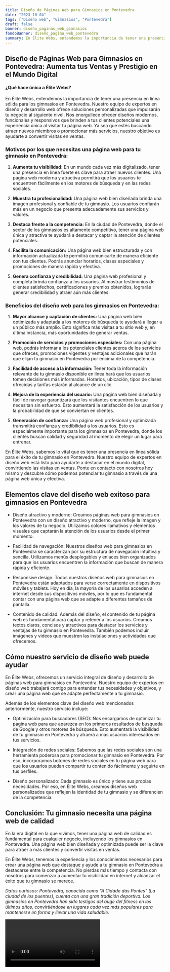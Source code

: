 ```yaml
---
title: Diseño de Páginas Web para Gimnasios en Pontevedra
date: "2023-10-04"
tags: ["Diseño web", "Gimnasios", "Pontevedra"]
draft: false
banner: diseño_paginas_web_gimnasios
fondoBanner: diseño_pagina_web_pontevedra
summary: En Élite Webs, entendemos la importancia de tener una presencia en línea sólida para los gimnasios en Pontevedra. Nuestro equipo de expertos en diseño y desarrollo web ofrece soluciones personalizadas que impulsarán tu negocio al siguiente nivel. Nos enorgullece ofrecer diseños modernos, funcionales y responsivos que brinden a tus clientes potenciales una experiencia única al visitar tu página web. Ya sea que estés buscando atraer nuevos miembros o promocionar más servicios, nuestro objetivo es ayudarte a convertir visitas en ventas.
---
```



## Diseño de Páginas Web para Gimnasios en Pontevedra: Aumenta tus Ventas y Prestigio en el Mundo Digital

#### ¿Qué hace única a Élite Webs?

En Élite Webs, entendemos la importancia de tener una presencia en línea sólida para los gimnasios en Pontevedra. Nuestro equipo de expertos en diseño y desarrollo web ofrece soluciones personalizadas que impulsarán tu negocio al siguiente nivel. Nos enorgullece ofrecer diseños modernos, funcionales y responsivos que brinden a tus clientes potenciales una experiencia única al visitar tu página web. Ya sea que estés buscando atraer nuevos miembros o promocionar más servicios, nuestro objetivo es ayudarte a convertir visitas en ventas.

### Motivos por los que necesitas una página web para tu gimnasio en Pontevedra:

1. **Aumenta tu visibilidad:** En un mundo cada vez más digitalizado, tener una presencia en línea fuerte es clave para atraer nuevos clientes. Una página web moderna y atractiva permitirá que los usuarios te encuentren fácilmente en los motores de búsqueda y en las redes sociales.

2. **Muestra tu profesionalidad:** Una página web bien diseñada brinda una imagen profesional y confiable de tu gimnasio. Los usuarios confiarán más en un negocio que presenta adecuadamente sus servicios y valores.

3. **Destaca frente a la competencia:** En la ciudad de Pontevedra, donde el sector de los gimnasios es altamente competitivo, tener una página web única y atractiva te ayudará a destacar y captar la atención de clientes potenciales.

4. **Facilita la comunicación:** Una página web bien estructurada y con información actualizada te permitirá comunicarte de manera eficiente con tus clientes. Podrás anunciar horarios, clases especiales y promociones de manera rápida y efectiva.

5. **Genera confianza y credibilidad:** Una página web profesional y completa brinda confianza a los usuarios. Al mostrar testimonios de clientes satisfechos, certificaciones y premios obtenidos, lograrás generar credibilidad y atraer aún más clientes.

### Beneficios del diseño web para los gimnasios en Pontevedra:

1. **Mayor alcance y captación de clientes:** Una página web bien optimizada y adaptada a los motores de búsqueda te ayudará a llegar a un público más amplio. Esto significa más visitas a tu sitio web y, en última instancia, más oportunidades de generar ventas.

2. **Promoción de servicios y promociones especiales:** Con una página web, podrás informar a los potenciales clientes acerca de los servicios que ofreces, promociones vigentes y ventajas adicionales que harán que elijan tu gimnasio en Pontevedra por encima de la competencia.

3. **Facilidad de acceso a la información:** Tener toda la información relevante de tu gimnasio disponible en línea hará que los usuarios tomen decisiones más informadas. Horarios, ubicación, tipos de clases ofrecidas y tarifas estarán al alcance de un clic.

4. **Mejora de la experiencia del usuario:** Una página web bien diseñada y fácil de navegar garantizará que los visitantes encuentren lo que necesitan sin esfuerzo. Esto aumentará la satisfacción de los usuarios y la probabilidad de que se conviertan en clientes.

5. **Generación de confianza:** Una página web profesional y optimizada transmitirá confianza y credibilidad a los usuarios. Esto es especialmente importante para los gimnasios en Pontevedra, donde los clientes buscan calidad y seguridad al momento de elegir un lugar para entrenar.

En Élite Webs, sabemos lo vital que es tener una presencia en línea sólida para el éxito de tu gimnasio en Pontevedra. Nuestro equipo de expertos en diseño web está listo para ayudarte a destacar en el mundo digital, convirtiendo las visitas en ventas. Ponte en contacto con nosotros hoy mismo y descubre cómo podemos potenciar tu gimnasio a través de una página web única y efectiva.

<GifSeo />

<Cta />

## Elementos clave del diseño web exitoso para gimnasios en Pontevedra

- Diseño atractivo y moderno: Creamos páginas web para gimnasios en Pontevedra con un diseño atractivo y moderno, que refleje la imagen y los valores de tu negocio. Utilizamos colores llamativos y elementos visuales que captarán la atención de los usuarios desde el primer momento.

- Facilidad de navegación: Nuestros diseños web para gimnasios en Pontevedra se caracterizan por su estructura de navegación intuitiva y sencilla. Utilizamos menús desplegables y enlaces bien organizados para que los usuarios encuentren la información que buscan de manera rápida y eficiente.

- Responsive design: Todos nuestros diseños web para gimnasios en Pontevedra están adaptados para verse correctamente en dispositivos móviles y tablets. Hoy en día, la mayoría de los usuarios acceden a internet desde sus dispositivos móviles, por lo que es fundamental contar con una página web que se adapte a diferentes tamaños de pantalla.

- Contenido de calidad: Además del diseño, el contenido de tu página web es fundamental para captar y retener a los usuarios. Creamos textos claros, concisos y atractivos para destacar los servicios y ventajas de tu gimnasio en Pontevedra. También podemos incluir imágenes y videos que muestren las instalaciones y actividades que ofrecemos.

## Cómo nuestro servicio de diseño web puede ayudar

En Élite Webs, ofrecemos un servicio integral de diseño y desarrollo de páginas web para gimnasios en Pontevedra. Nuestro equipo de expertos en diseño web trabajará contigo para entender tus necesidades y objetivos, y crear una página web que se adapte perfectamente a tu gimnasio.

Además de los elementos clave del diseño web mencionados anteriormente, nuestro servicio incluye:

- Optimización para buscadores (SEO): Nos encargamos de optimizar tu página web para que aparezca en los primeros resultados de búsqueda de Google y otros motores de búsqueda. Esto aumentará la visibilidad de tu gimnasio en Pontevedra y atraerá a más usuarios interesados en tus servicios.

- Integración de redes sociales: Sabemos que las redes sociales son una herramienta poderosa para promocionar tu gimnasio en Pontevedra. Por eso, incorporamos botones de redes sociales en tu página web para que los usuarios puedan compartir tu contenido fácilmente y seguirte en tus perfiles.

- Diseño personalizado: Cada gimnasio es único y tiene sus propias necesidades. Por eso, en Élite Webs, creamos diseños web personalizados que reflejen la identidad de tu gimnasio y se diferencien de la competencia.

## Conclusión: Tu gimnasio necesita una página web de calidad

En la era digital en la que vivimos, tener una página web de calidad es fundamental para cualquier negocio, incluyendo los gimnasios en Pontevedra. Una página web bien diseñada y optimizada puede ser la clave para atraer a más clientes y convertir visitas en ventas.

En Élite Webs, tenemos la experiencia y los conocimientos necesarios para crear una página web que destaque y ayude a tu gimnasio en Pontevedra a destacarse entre la competencia. No pierdas más tiempo y contacta con nosotros para comenzar a aumentar tu visibilidad en internet y alcanzar el éxito que tu gimnasio se merece.

_Datos curiosos: Pontevedra, conocida como "A Cidade das Pontes" (La ciudad de los puentes), cuenta con una gran tradición deportiva. Los gimnasios en Pontevedra han sido testigos del auge del fitness en los últimos años, convirtiéndose en lugares cada vez más populares para mantenerse en forma y llevar una vida saludable._

<Video />

<CtaBot job="Gimnasios" city="Pontevedra" />

<Gmaps query="Pontevedra+españa+maps" />
